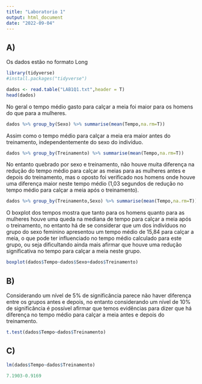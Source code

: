 ```yaml
---
title: "Laboratorio 1"
output: html_document
date: "2022-09-04"
---
```



## A)

Os dados estão no formato Long

```r

library(tidyverse)
#install.packages("tidyverse")

dados <- read.table("LAB1Q1.txt",header = T)
head(dados)
```


No geral o tempo médio gasto para calçar a meia foi maior para os homens do que para a mulheres. 

```r

dados %>% group_by(Sexo) %>% summarise(mean(Tempo,na.rm=T))

```

Assim como o tempo médio para calçar a meia era maior antes do treinamento, independentemente do sexo do indivíduo.

```r

dados %>% group_by(Treinamento) %>% summarise(mean(Tempo,na.rm=T))

```

No entanto quebrado por sexo e treinamento, não houve muita diferença na redução do tempo médio para calçar as meias para as mulheres antes e depois do treinamento, mas o oposto foi verificado nos homens onde houve uma diferença maior neste tempo médio (1,03 segundos de redução no tempo médio para calçar a meia após o treinamento).

```r
dados %>% group_by(Treinamento,Sexo) %>% summarise(mean(Tempo,na.rm=T))


```

O boxplot dos tempos mostra que tanto para os homens quanto para as mulheres houve uma queda na mediana de tempo para calçar a meia após o treinamento, no entanto há de se considerar que um dos indivíduos no grupo do sexo feminino apresentou um tempo médio de 15,84 para calçar a meia, o que pode ter influenciado no tempo médio calculado para este grupo, ou seja dificultando ainda mais afirmar que houve uma redução significativa no tempo para calçar a meia neste grupo.


```r

boxplot(dados$Tempo~dados$Sexo+dados$Treinamento)

```

## B)

Considerando um nível de 5% de significância parece não haver diferença entre os grupos antes e depois, no entanto considerando um nível de 10% de significância é possível afirmar que temos evidências para dizer que há diferença no tempo médio para calçar a meia antes e depois do treinamento.

```r

t.test(dados$Tempo~dados$Treinamento)

```


## C)


```r

lm(dados$Tempo~dados$Treinamento)

7.1903-0.9169
```
